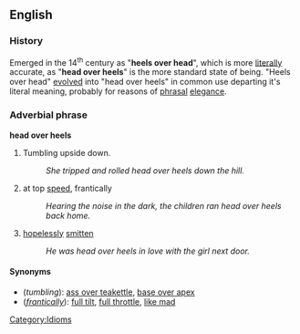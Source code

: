 ==English==
=== History ===
Emerged in the 14<sup>th</sup> century as "'''heels over head'''", which is more [[literal]]ly accurate, as "'''head over heels'''" is the more standard state of being.  "Heels over head" [[evolve]]d into "head over heels" in common use departing it's literal meaning, probably for reasons of [[phrasal]] [[elegance]].
===Adverbial phrase===
'''head over heels'''

# Tumbling upside down.
#: ''She tripped and rolled head over heels down the hill.''
# at top [[speed]], frantically
#: ''Hearing the noise in the dark, the children ran head over heels back home.''
#[[hopeless]]ly [[smitten]]
#: ''He was head over heels in love with the girl next door.''

====Synonyms====
*(''tumbling''): [[ass over teakettle]], [[base over apex]]
*(''[[frantically]]''): [[full tilt]], [[full throttle]], [[like mad]]

[[Category:Idioms]]